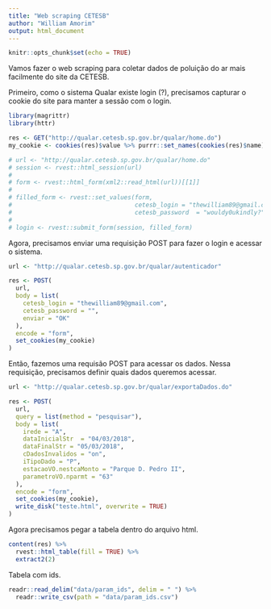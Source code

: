 ```yaml
---
title: "Web scraping CETESB"
author: "William Amorim"
output: html_document
---
```


```r
knitr::opts_chunk$set(echo = TRUE)
```

Vamos fazer o web scraping para coletar dados de poluição do ar mais facilmente do site da CETESB.

Primeiro, como o sistema Qualar existe login (?), precisamos capturar o cookie do site para manter a sessão com o login.  

```r
library(magrittr)
library(httr)

res <- GET("http://qualar.cetesb.sp.gov.br/qualar/home.do")
my_cookie <- cookies(res)$value %>% purrr::set_names(cookies(res)$name)

# url <- "http://qualar.cetesb.sp.gov.br/qualar/home.do"
# session <- rvest::html_session(url)
# 
# form <- rvest::html_form(xml2::read_html(url))[[1]]
# 
# filled_form <- rvest::set_values(form,
#                                  cetesb_login = "thewilliam89@gmail.com",
#                                  cetesb_password  = "wouldy0ukindly?")
# 
# login <- rvest::submit_form(session, filled_form)
```

Agora, precisamos enviar uma requisição POST para fazer o login e acessar o sistema.

```r
url <- "http://qualar.cetesb.sp.gov.br/qualar/autenticador"

res <- POST(
  url, 
  body = list(
    cetesb_login = "thewilliam89@gmail.com",
    cetesb_password = "",
    enviar = "OK"
  ), 
  encode = "form",
  set_cookies(my_cookie)
)
```

Então, fazemos uma requisão POST para acessar os dados. Nessa requisição, precisamos definir quais dados queremos acessar.

```r
url <- "http://qualar.cetesb.sp.gov.br/qualar/exportaDados.do"

res <- POST(
  url,
  query = list(method = "pesquisar"),
  body = list(
    irede = "A",
    dataInicialStr  = "04/03/2018",
    dataFinalStr = "05/03/2018",
    cDadosInvalidos = "on",
    iTipoDado = "P",
    estacaoVO.nestcaMonto = "Parque D. Pedro II",
    parametroVO.nparmt = "63"
  ),
  encode = "form",
  set_cookies(my_cookie),
  write_disk("teste.html", overwrite = TRUE)
)
```

Agora precisamos pegar a tabela dentro do arquivo html.

```r
content(res) %>% 
  rvest::html_table(fill = TRUE) %>%
  extract2(2)
```

Tabela com ids.

```r
readr::read_delim("data/param_ids", delim = " ") %>% 
  readr::write_csv(path = "data/param_ids.csv")
```

